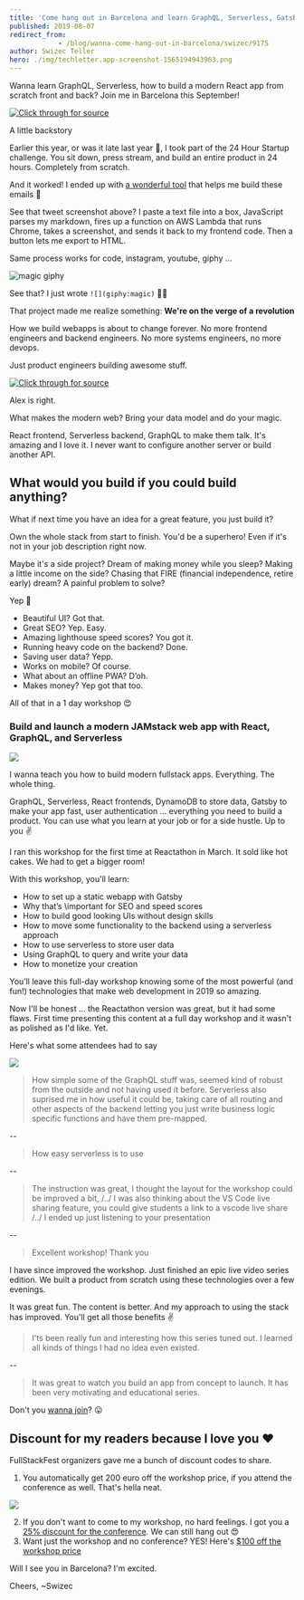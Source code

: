 ```yaml
---
title: 'Come hang out in Barcelona and learn GraphQL, Serverless, Gatsby, ...'
published: 2019-08-07
redirect_from: 
            - /blog/wanna-come-hang-out-in-barcelona/swizec/9175
author: Swizec Teller
hero: ./img/techletter.app-screenshot-1565194943963.png
---
```

Wanna learn GraphQL, Serverless, how to build a modern React app from scratch front and back? Join me in Barcelona this September!







[![Click through for source](./img/techletter.app-screenshot-1565194943963.png)](https://twitter.com/FullStackFest/status/1157228136179933185)





A little backstory



Earlier this year, or was it late last year 🤔, I took part of the 24 Hour Startup challenge. You sit down, press stream, and build an entire product in 24 hours. Completely from scratch.



And it worked! I ended up with [a wonderful tool](https://techletter.app) that helps me build these emails 🎉



See that tweet screenshot above? I paste a text file into a box, JavaScript parses my markdown, fires up a function on AWS Lambda that runs Chrome, takes a screenshot, and sends it back to my frontend code. Then a button lets me export to HTML.



Same process works for code, instagram, youtube, giphy ...



![magic giphy](./img/media-12NUbkX6p4xOO4-giphy.gif)



See that? I just wrote `![](giphy:magic)` 🧙‍♂️



That project made me realize something: **We're on the verge of a revolution**



How we build webapps is about to change forever. No more frontend engineers and backend engineers. No more systems engineers, no more devops.



Just product engineers building awesome stuff.





[![Click through for source](./img/techletter.app-screenshot-1565194943871.png)](https://twitter.com/voidfiles/status/1157735774999080960)





Alex is right.



What makes the modern web? Bring your data model and do your magic.



React frontend, Serverless backend, GraphQL to make them talk. It's amazing and I love it. I never want to configure another server or build another API.



## What would you build if you could build anything?



What if next time you have an idea for a great feature, you just build it?



Own the whole stack from start to finish. You'd be a superhero! Even if it's not in your job description right now.



Maybe it's a side project? Dream of making money while you sleep? Making a little income on the side? Chasing that FIRE (financial independence, retire early) dream? A painful problem to solve?



Yep 💪



- Beautiful UI? Got that.
- Great SEO? Yep. Easy.
- Amazing lighthouse speed scores? You got it.
- Running heavy code on the backend? Done.
- Saving user data? Yepp.
- Works on mobile? Of course.
- What about an offline PWA? D’oh.
- Makes money? Yep got that too.



All of that in a 1 day workshop 😍



### Build and launch a modern JAMstack web app with React, GraphQL, and Serverless



[![](./img/48YsiTT.jpg)](https://2019.fullstackfest.com/workshops/build-and-launch-jamstack-react-graphql-serverless/)



I wanna teach you how to build modern fullstack apps. Everything. The whole thing.



GraphQL, Serverless, React frontends, DynamoDB to store data, Gatsby to make your app fast, user authentication ... everything you need to build a product. You can use what you learn at your job or for a side hustle. Up to you ✌️



I ran this workshop for the first time at Reactathon in March. It sold like hot cakes. We had to get a bigger room!



With this workshop, you'll learn:



- How to set up a static webapp with Gatsby
- Why that’s \\important for SEO and speed scores
- How to build good looking UIs without design skills
- How to move some functionality to the backend using a serverless approach
- How to use serverless to store user data
- Using GraphQL to query and write your data
- How to monetize your creation



You’ll leave this full-day workshop knowing some of the most powerful (and fun!) technologies that make web development in 2019 so amazing.



Now I'll be honest ... the Reactathon version was great, but it had some flaws. First time presenting this content at a full day workshop and it wasn't as polished as I'd like. Yet.



Here's what some attendees had to say



![](./img/dh0BIlm.png)



> How simple some of the GraphQL stuff was, seemed kind of robust from the outside and not having used it before. Serverless also suprised me in how useful it could be, taking care of all routing and other aspects of the backend letting you just write business logic specific functions and have them pre-mapped.



\--



> How easy serverless is to use



\--



> The instruction was great, I thought the layout for the workshop could be improved a bit, /../ I was also thinking about the VS Code live sharing feature, you could give students a link to a vscode live share /../ I ended up just listening to your presentation



\--



> Excellent workshop! Thank you



I have since improved the workshop. Just finished an epic live video series edition. We built a product from scratch using these technologies over a few evenings.



It was great fun. The content is better. And my approach to using the stack has improved. You'll get all those benefits ✌️



> I'ts been really fun and interesting how this series tuned out. I learned all kinds of things I had no idea even existed.



\--



> It was great to watch you build an app from concept to launch. It has been very motivating and educational series.



Don't you [wanna join](https://2019.fullstackfest.com/workshops/build-and-launch-jamstack-react-graphql-serverless/)? 😛



## Discount for my readers because I love you ❤️



FullStackFest organizers gave me a bunch of discount codes to share.



1. You automatically get 200 euro off the workshop price, if you attend the conference as well. That's hella neat.



[![](./img/wkiVpBm.png)](https://2019.fullstackfest.com/workshops/build-and-launch-jamstack-react-graphql-serverless/)



2. If you don't want to come to my workshop, no hard feelings. I got you a [25% discount for the conference](https://ti.to/codegram/full-stack-fest-2019/discount/SWIZEC). We can still hang out 😍
3. Want just the workshop and no conference? YES! Here's [$100 off the workshop price](https://ti.to/codegram/full-stack-fest-2019/discount/SWIZEC-WORKSHOP-100)



Will I see you in Barcelona? I'm excited.



Cheers, ~Swizec